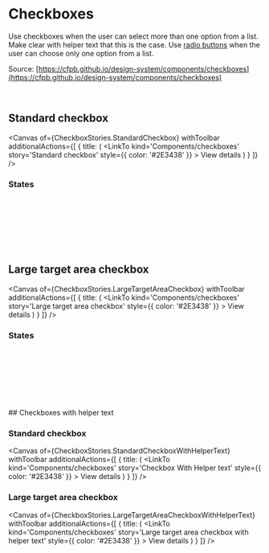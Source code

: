 

<Meta of={CheckboxStories} name='Overview' />

# Checkboxes

Use checkboxes when the user can select more than one option from a list. Make clear with helper text that this is the case. Use [radio buttons](?path=/story/components-radio--default-radio) when the user can choose only one option from a list.

Source: [https://cfpb.github.io/design-system/components/checkboxes](https://cfpb.github.io/design-system/components/checkboxes)

<br />

## Standard checkbox

<Canvas
  of={CheckboxStories.StandardCheckbox}
  withToolbar
  additionalActions={[
    {
      title: (
        <LinkTo
          kind='Components/checkboxes'
          story='Standard checkbox'
          style={{ color: '#2E3438' }}
        >
          View details
        </LinkTo>
      )
    }
  ]}
/>

### States

<div className='u-mt20'>
  <Checkbox id='checkbox-default' label='Default' name='checkbox' />
  <br />
  <Checkbox
    id='checkbox-hover'
    label='Hover'
    name='checkbox-hover'
    inputClassName='hover'
  />
  <br />
  <Checkbox
    id='checkbox-focus'
    label='Focus'
    name='checkbox-focus'
    inputClassName='focus'
  />
  <br />
  <Checkbox
    id='checkbox-selected'
    label='Selected'
    name='checkbox-selected'
    defaultChecked='true'
  />
  <br />
  <Checkbox
    id='checkbox-disabled'
    label='Disabled'
    name='checkbox-disabled'
    disabled
  />
  <br />
  <Checkbox
    id='checkbox-disabled-selected'
    label='Disabled selected'
    name='checkbox-disabled-selected'
    disabled
    defaultChecked
  />
</div>

<br />

## Large target area checkbox

<Canvas
  of={CheckboxStories.LargeTargetAreaCheckbox}
  withToolbar
  additionalActions={[
    {
      title: (
        <LinkTo
          kind='Components/checkboxes'
          story='Large target area checkbox'
          style={{ color: '#2E3438' }}
        >
          View details
        </LinkTo>
      )
    }
  ]}
/>

### States

<div className='u-mt20'>
  <Checkbox
    id='large-checkbox'
    label='Default'
    name='large-checkbox'
    isLarge='true'
  />
  <br />
  <Checkbox
    id='large-checkbox-hover'
    label='Hover'
    name='large-checkbox-hover'
    inputClassName='hover'
    isLarge='true'
  />
  <br />
  <Checkbox
    id='large-checkbox-focus'
    label='Focus'
    name='large-checkbox-focus'
    inputClassName='focus'
    isLarge='true'
  />
  <br />
  <Checkbox
    id='large-checkbox-selected'
    label='Selected'
    name='large-checkbox-selected'
    defaultChecked='true'
    isLarge='true'
  />
  <br />
  <Checkbox
    id='large-checkbox-disabled'
    label='Disabled'
    name='large-checkbox-disabled'
    disabled='true'
    isLarge='true'
  />
  <br />
  <Checkbox
    id='large-checkbox-disabled-selected'
    label='Disabled selected'
    name='large-checkbox-disabled'
    disabled='true'
    isLarge='true'
    defaultChecked
  />
</div>
<br />
<br />
## Checkboxes with helper text

### Standard checkbox

<Canvas
  of={CheckboxStories.StandardCheckboxWithHelperText}
  withToolbar
  additionalActions={[
    {
      title: (
        <LinkTo
          kind='Components/checkboxes'
          story='Checkbox With Helper text'
          style={{ color: '#2E3438' }}
        >
          View details
        </LinkTo>
      )
    }
  ]}
/>

### Large target area checkbox

<Canvas
  of={CheckboxStories.LargeTargetAreaCheckboxWithHelperText}
  withToolbar
  additionalActions={[
    {
      title: (
        <LinkTo
          kind='Components/checkboxes'
          story='Large target area checkbox with helper text'
          style={{ color: '#2E3438' }}
        >
          View details
        </LinkTo>
      )
    }
  ]}
/>
